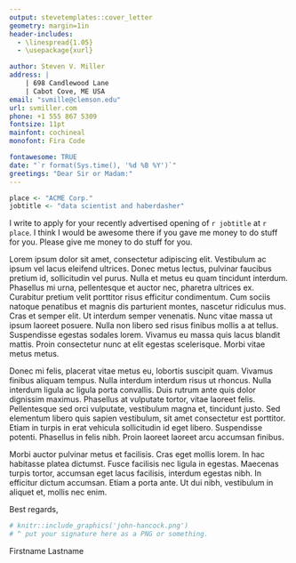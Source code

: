 ```yaml
---
output: stevetemplates::cover_letter
geometry: margin=1in
header-includes:
  - \linespread{1.05}
  - \usepackage{xurl}

author: Steven V. Miller
address: |
    | 698 Candlewood Lane
    | Cabot Cove, ME USA
email: "svmille@clemson.edu"
url: svmiller.com
phone: +1 555 867 5309
fontsize: 11pt
mainfont: cochineal
monofont: Fira Code

fontawesome: TRUE
date: "`r format(Sys.time(), '%d %B %Y')`"
greetings: "Dear Sir or Madam:"
---
```


```r


place <- "ACME Corp."
jobtitle <- "data scientist and haberdasher"


```

I write to apply for your recently advertised opening of `r jobtitle` at `r place`. I think I would be awesome there if you gave me money to do stuff for you. Please give me money to do stuff for you.

Lorem ipsum dolor sit amet, consectetur adipiscing elit. Vestibulum ac ipsum vel lacus eleifend ultrices. Donec metus lectus, pulvinar faucibus pretium id, sollicitudin vel purus. Nulla et metus eu quam tincidunt interdum. Phasellus mi urna, pellentesque et auctor nec, pharetra ultrices ex. Curabitur pretium velit porttitor risus efficitur condimentum. Cum sociis natoque penatibus et magnis dis parturient montes, nascetur ridiculus mus. Cras et semper elit. Ut interdum semper venenatis. Nunc vitae massa ut ipsum laoreet posuere. Nulla non libero sed risus finibus mollis a at tellus. Suspendisse egestas sodales lorem. Vivamus eu massa quis lacus blandit mattis. Proin consectetur nunc at elit egestas scelerisque. Morbi vitae metus metus.

Donec mi felis, placerat vitae metus eu, lobortis suscipit quam. Vivamus finibus aliquam tempus. Nulla interdum interdum risus ut rhoncus. Nulla interdum ligula ac ligula porta convallis. Duis rutrum ante quis dolor dignissim maximus. Phasellus at vulputate tortor, vitae laoreet felis. Pellentesque sed orci vulputate, vestibulum magna et, tincidunt justo. Sed elementum libero quis sapien vestibulum, sit amet consectetur est porttitor. Etiam in turpis in erat vehicula sollicitudin id eget libero. Suspendisse potenti. Phasellus in felis nibh. Proin laoreet laoreet arcu accumsan finibus.

Morbi auctor pulvinar metus et facilisis. Cras eget mollis lorem. In hac habitasse platea dictumst. Fusce facilisis nec ligula in egestas. Maecenas turpis tortor, accumsan eget lacus facilisis, interdum egestas nibh. In efficitur dictum accumsan. Etiam a porta ante. Ut dui nibh, vestibulum in aliquet et, mollis nec enim.

Best regards,

```r
# knitr::include_graphics('john-hancock.png')
# ^ put your signature here as a PNG or something.
```

Firstname Lastname
